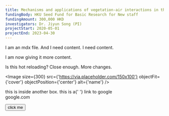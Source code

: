 ```yaml
---
title: Mechanisms and applications of vegetation-air interactions in the built environment
fundingBody: HKU Seed Fund for Basic Research for New staff
fundingAmount: 300,000 HKD
investigators: Dr. Jiyun Song (PI)
projectStart: 2020-05-01
projectEnd: 2023-04-30
---
```


<Title>
  Mechanisms and applications of vegetation-air interactions in the built
  environment
</Title>

<Section>
I am an mdx file. And I need content. I need content.

I am now giving it more content.

Is this hot reloading? Close enough. More changes.

<Image
  size={300}
  src={'https://via.placeholder.com/150x100'}
  objectFit={'cover'}
  objectPosition={'center'}
  alt={'name'}
/>

<Section className={'bg-cobalt-blue text-white'}>
  this is inside another box. this is a{' '}
  <Link className={'text-white hover:text-white'} href={'https://google.com'}>
    link to google
  </Link>
</Section>

<Link href={'https://google.com'}>google.com</Link>

<Button>click me</Button>

</Section>
